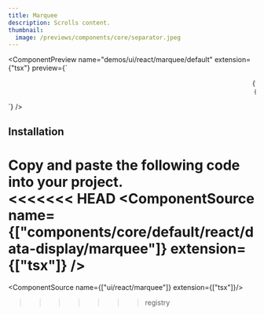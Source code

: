 ```yaml
---
title: Marquee
description: Scrolls content.
thumbnail:
  image: /previews/components/core/separator.jpeg
---
```


<ComponentPreview
  name="demos/ui/react/marquee/default"
  extension={"tsx"}
  preview={`<div className="bg-bg relative flex size-full flex-col items-center justify-center overflow-hidden rounded-lg border py-20 md:shadow-xl">
    <Marquee pauseOnHover className="[--duration:20s]">
        {firstRow.map(review => (
            <ReviewCard key={review.username} {...review} />
        ))}
    </Marquee>
    <Marquee reverse pauseOnHover className="[--duration:20s]">
        {secondRow.map(review => (
            <ReviewCard key={review.username} {...review} />
            ))}
    </Marquee>
</div>`}
/>

## Installation

Copy and paste the following code into your project.<br/>
<<<<<<< HEAD
  <ComponentSource
    name={["components/core/default/react/data-display/marquee"]}
    extension={["tsx"]}
  />
=======
<ComponentSource name={["ui/react/marquee"]} extension={["tsx"]}/>
>>>>>>> registry

